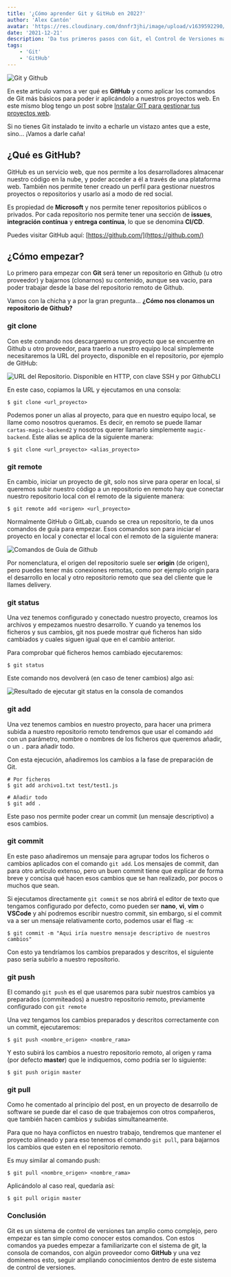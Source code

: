 ```yaml
---
title: '¿Cómo aprender Git y GitHub en 2022?'
author: 'Alex Cantón'
avatar: 'https://res.cloudinary.com/dnnfr3jhi/image/upload/v1639592290/Blog/alex_r0u07u.webp'
date: '2021-12-21'
description: 'Da tus primeros pasos con Git, el Control de Versiones más usado de la actualidad. Empieza por los comandos más básicos para ir familiarizandote con el sistema creado por Linus Torvals para la gestión de proyectos a nivel de código.'
tags:
    - 'Git'
    - 'GitHub'
---
```

![Git y Github](https://res.cloudinary.com/dnnfr3jhi/image/upload/v1639608819/Blog/Posts/empezar-git-en-2022/git-github_vr0t6u.webp)

En este artículo vamos a ver qué es **GitHub** y como aplicar los comandos de Git más básicos para poder ir aplicándolo a nuestros proyectos web. En este mismo blog tengo un post sobre [Instalar GIT para gestionar tus proyectos web](https://www.alexcantongarcia.es/blog/instala-git-para-gestionar-tus-proyectos-web).

Si no tienes Git instalado te invito a echarle un vistazo antes que a este, sino... ¡Vamos a darle caña!

## ¿Qué es GitHub?

GitHub es un servicio web, que nos permite a los desarrolladores almacenar nuestro código en la nube, y poder acceder a él a través de una plataforma web. También nos permite tener creado un perfil para gestionar nuestros proyectos o repositorios y usarlo así a modo de red social.

Es propiedad de **Microsoft** y nos permite tener repositorios públicos o privados. Por cada repositorio nos permite tener una sección de **issues**, **integración contínua** y **entrega contínua**, lo que se denomina **CI/CD**.

Puedes visitar GitHub aquí: [https://github.com/](https://github.com/)

## ¿Cómo empezar?

Lo primero para empezar con **Git** será tener un repositorio en Github (u otro proveedor) y bajarnos (clonarnos) su contenido, aunque sea vacio, para poder trabajar desde la base del repositorio remoto de Github.

Vamos con la chicha y a por la gran pregunta... **¿Cómo nos clonamos un repositorio de Github?**

### git clone

Con este comando nos descargaremos un proyecto que se encuentre en Github u otro proveedor, para traerlo a nuestro equipo local simplemente necesitaremos la URL del proyecto, disponible en el repositorio, por ejemplo de GitHub:

![URL del Repositorio. Disponible en HTTP, con clave SSH y por GithubCLI](https://res.cloudinary.com/dnnfr3jhi/image/upload/v1639608819/Blog/Posts/empezar-git-en-2022/clone_pxji59.webp)

En este caso, copiamos la URL y ejecutamos en una consola:

```shell
$ git clone <url_proyecto>
```

Podemos poner un alias al proyecto, para que en nuestro equipo local, se llame como nosotros queramos. Es decir, en remoto se puede llamar `cartas-magic-backend2` y nosotros querer llamarlo simplemente `magic-backend`. Este alias se aplica de la siguiente manera:

```shell
$ git clone <url_proyecto> <alias_proyecto>
```

###  git remote

En cambio, iniciar un proyecto de git, solo nos sirve para operar en local, si queremos subir nuestro código a un repositorio en remoto hay que conectar nuestro repositorio local con el remoto de la siguiente manera:

```shell
$ git remote add <origen> <url_proyecto>
```

Normalmente GitHub o GitLab, cuando se crea un repositorio, te da unos comandos de guía para empezar. Esos comandos son para iniciar el proyecto en local y conectar el local con el remoto de la siguiente manera:

![Comandos de Guía de Github](https://res.cloudinary.com/dnnfr3jhi/image/upload/v1639608819/Blog/Posts/empezar-git-en-2022/gitremote_iaa3k8.webp)

Por nomenclatura, el origen del repositorio suele ser **origin** (de origen), pero puedes tener más conexiones remotas, como por ejemplo origin para el desarrollo en local y otro repositorio remoto que sea del cliente que le llames delivery.

### git status

Una vez tenemos configurado y conectado nuestro proyecto, creamos los archivos y empezamos nuestro desarrollo. Y cuando ya tenemos los ficheros y sus cambios, git nos puede mostrar qué ficheros han sido cambiados y cuales siguen igual que en el cambio anterior.

Para comprobar qué ficheros hemos cambiado ejecutaremos:

```shell
$ git status
```

Este comando nos devolverá (en caso de tener cambios) algo así:

![Resultado de ejecutar git status en la consola de comandos](https://res.cloudinary.com/dnnfr3jhi/image/upload/v1639608819/Blog/Posts/empezar-git-en-2022/gitstatus_yv4idi.webp)

### git add

Una vez tenemos cambios en nuestro proyecto, para hacer una primera subida a nuestro repositorio remoto tendremos que usar el comando `add` con un parámetro, nombre o nombres de los ficheros que queremos añadir, o un `.` para añadir todo.

Con esta ejecución, añadiremos los cambios a la fase de preparación de Git.

```shell
# Por ficheros
$ git add archivo1.txt test/test1.js

# Añadir todo
$ git add . 
```

Este paso nos permite poder crear un commit (un mensaje descriptivo) a esos cambios.

### git commit

En este paso añadiremos un mensaje para agrupar todos los ficheros o cambios aplicados con el comando `git add`. Los mensajes de commit, dan para otro artículo extenso, pero un buen commit tiene que explicar de forma breve y concisa qué hacen esos cambios que se han realizado, por pocos o muchos que sean. 

Si ejecutamos directamente `git commit` se nos abrirá el editor de texto que tengamos configurado por defecto, como pueden ser **nano**, **vi**, **vim** o **VSCode** y ahí podremos escribir nuestro commit, sin embargo, si el commit va a ser un mensaje relativamente corto, podemos usar el flag `-m`:

```shell
$ git commit -m "Aqui iría nuestro mensaje descriptivo de nuestros cambios"
```

Con esto ya tendríamos los cambios preparados y descritos, el siguiente paso sería subirlo a nuestro repositorio.

### git push

El comando `git push` es el que usaremos para subir nuestros cambios ya preparados (commiteados) a nuestro repositorio remoto, previamente configurado con `git remote`

Una vez tengamos los cambios preparados y descritos correctamente con un commit, ejecutaremos:

```shell
$ git push <nombre_origen> <nombre_rama>
```

Y esto subirá los cambios a nuestro repositorio remoto, al origen y rama (por defecto **master**) que le indiquemos, como podría ser lo siguiente:

```shell
$ git push origin master
```

### git pull

Como he comentado al principio del post, en un proyecto de desarrollo de software se puede dar el caso de que trabajemos con otros compañeros, que también hacen cambios y subidas simultaneamente.

Para que no haya conflictos en nuestro trabajo, tendremos que mantener el proyecto alineado y para eso tenemos el comando `git pull`, para bajarnos los cambios que esten en el repositorio remoto.

Es muy similar al comando push:

```shell
$ git pull <nombre_origen> <nombre_rama>
```
Aplicándolo al caso real, quedaría así:

```shell
$ git pull origin master
```


### Conclusión
Git es un sistema de control de versiones tan amplio como complejo, pero empezar es tan simple como conocer estos comandos. Con estos comandos ya puedes empezar a familiarizarte con el sistema de git, la consola de comandos, con algún proveedor como **GitHub** y una vez dominemos esto, seguir ampliando conocimientos dentro de este sistema de control de versiones.